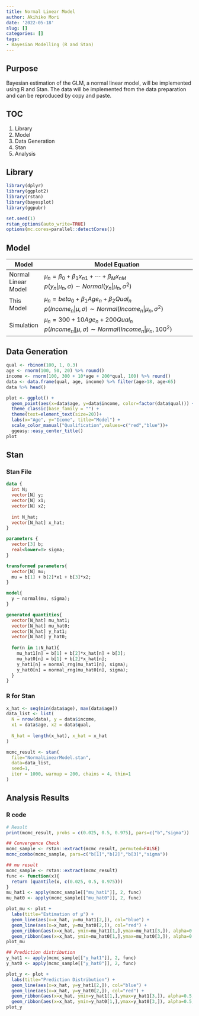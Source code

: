 ```yaml
---
title: Normal Linear Model
author: Akihiko Mori
date: '2022-05-18'
slug: []
categories: []
tags: 
- Bayesian Modelling (R and Stan)
---
```

## Purpose
Bayesian estimation of the GLM, a normal linear model, will be implemented using R and Stan.
The data will be implemented from the data preparation and can be reproduced by copy and paste.

## TOC
1. Library
2. Model
3. Data Generation
4. Stan
5. Analysis

## Library
```r
library(dplyr)
library(ggplot2)
library(rstan)
library(bayesplot)
library(ggpubr)

set.seed(1)
rstan_options(auto_write=TRUE)
options(mc.cores=parallel::detectCores())
```

## Model
| Model | Model Equation |
|-------|----------------------------------|
| Normal Linear Model | $\mu_n=\beta_0+\beta_1x_{n1}+\cdots +\beta_{M}x_{nM}$ <br />$p(y_n | \mu_n,\sigma) \sim Normal(y_n|\mu_n,\sigma^2)$<br /> |
| This Model          | $\mu_n=beta_0+\beta_1Age_n+\beta_2Qual_n$ <br />$p(Income_n | \mu,\sigma) \sim Normal(Income_n | \mu_n,\sigma^2)$<br />   |
| Simulation          |$\mu_n=300+10Age_n+200Qual_n$ <br />$p(Income_n\|\mu,\sigma) \sim Normal(Income_n | \mu_n,100^2)$<br /> |

## Data Generation
```r
qual <- rbinom(100, 1, 0.3)
age <- rnorm(100, 50, 20) %>% round()
income <- rnorm(100, 300 + 10*age + 200*qual, 100) %>% round()
data <- data.frame(qual, age, income) %>% filter(age>18, age<65)
data %>% head()

plot <- ggplot() +
  geom_point(aes(x=data$age, y=data$income, color=factor(data$qual))) + 
  theme_classic(base_family = "") +
  theme(text=element_text(size=20))+
  labs(x="Age", y="Icome", title="Model") +
  scale_color_manual("Qualification",values=c("red","blue"))+
  ggeasy::easy_center_title()
plot
```

## Stan
### Stan File
```stan
data {
  int N;
  vector[N] y;
  vector[N] x1;
  vector[N] x2;
  
  int N_hat;
  vector[N_hat] x_hat;
}

parameters {
  vector[3] b;
  real<lower=0> sigma;
}

transformed parameters{
  vector[N] mu;
  mu = b[1] + b[2]*x1 + b[3]*x2;
}

model{
  y ~ normal(mu, sigma);
}

generated quantities{
  vector[N_hat] mu_hat1;
  vector[N_hat] mu_hat0;
  vector[N_hat] y_hat1;
  vector[N_hat] y_hat0;
  
  for(n in 1:N_hat){
    mu_hat1[n] = b[1] + b[2]*x_hat[n] + b[3];
    mu_hat0[n] = b[1] + b[2]*x_hat[n];
    y_hat1[n] = normal_rng(mu_hat1[n], sigma);
    y_hat0[n] = normal_rng(mu_hat0[n], sigma);
  }
}
```


### R for Stan
```r
x_hat <- seq(min(data$age), max(data$age))
data_list <- list(
  N = nrow(data), y = data$income,
  x1 = data$age, x2 = data$qual,
  
  N_hat = length(x_hat), x_hat = x_hat
)

mcmc_result <- stan(
  file="NormalLinearModel.stan",
  data=data_list,
  seed=1,
  iter = 1000, warmup = 200, chains = 4, thin=1
)
```

## Analysis Results
### R code
```r
# Result
print(mcmc_result, probs = c(0.025, 0.5, 0.975), pars=c("b","sigma"))

## Convergence Check
mcmc_sample <- rstan::extract(mcmc_result, permuted=FALSE)
mcmc_combo(mcmc_sample, pars=c("b[1]","b[2]","b[3]","sigma"))

## mu result
mcmc_sample <- rstan::extract(mcmc_result)
func <- function(x){
  return (quantile(x, c(0.025, 0.5, 0.975)))
}
mu_hat1 <- apply(mcmc_sample[["mu_hat1"]], 2, func)
mu_hat0 <- apply(mcmc_sample[["mu_hat0"]], 2, func)

plot_mu <- plot + 
  labs(title="Estimation of μ") +
  geom_line(aes(x=x_hat, y=mu_hat1[2,]), col="blue") + 
  geom_line(aes(x=x_hat, y=mu_hat0[2,]), col="red") +
  geom_ribbon(aes(x=x_hat, ymin=mu_hat1[1,],ymax=mu_hat1[3,]), alpha=0.5, fill="gray", col="blue")+
  geom_ribbon(aes(x=x_hat, ymin=mu_hat0[1,],ymax=mu_hat0[3,]), alpha=0.5, fill="gray", col="red")
plot_mu

## Prediction distribution
y_hat1 <- apply(mcmc_sample[["y_hat1"]], 2, func)
y_hat0 <- apply(mcmc_sample[["y_hat0"]], 2, func)

plot_y <- plot +
  labs(title="Prediction Distribution") +
  geom_line(aes(x=x_hat, y=y_hat1[2,]), col="blue") + 
  geom_line(aes(x=x_hat, y=y_hat0[2,]), col="red") +
  geom_ribbon(aes(x=x_hat, ymin=y_hat1[1,],ymax=y_hat1[3,]), alpha=0.5, fill="gray", col="blue")+
  geom_ribbon(aes(x=x_hat, ymin=y_hat0[1,],ymax=y_hat0[3,]), alpha=0.5, fill="gray", col="red")
plot_y
```

